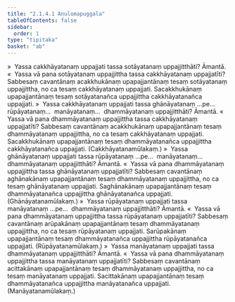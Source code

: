 ```yaml
---
title: "2.1.4.1 Anulomapuggala"
tableOfContents: false
sidebar:
  order: 1
type: "tipitaka"
basket: "ab"
---
```



<DynamicBreadcrumb />

<Division number="70">

<Paragraph number="666">
»  Yassa cakkhāyatanaṃ uppajjati tassa sotāyatanaṃ uppajjitthāti? Āmantā.
</Paragraph>

<Paragraph number="667">
«  Yassa vā pana sotāyatanaṃ uppajjittha tassa cakkhāyatanaṃ uppajjatīti?
</Paragraph>

<Paragraph number="668">
Sabbesaṃ cavantānaṃ acakkhukānaṃ upapajjantānaṃ tesaṃ sotāyatanaṃ uppajjittha, no ca tesaṃ cakkhāyatanaṃ uppajjati. Sacakkhukānaṃ upapajjantānaṃ tesaṃ sotāyatanañca uppajjittha cakkhāyatanañca uppajjati.
</Paragraph>

<Paragraph number="669">
»  Yassa cakkhāyatanaṃ uppajjati tassa ghānāyatanaṃ …pe…  rūpāyatanaṃ…  manāyatanaṃ…  dhammāyatanaṃ uppajjitthāti? Āmantā.
</Paragraph>

<Paragraph number="670">
«  Yassa vā pana dhammāyatanaṃ uppajjittha tassa cakkhāyatanaṃ uppajjatīti?
</Paragraph>

<Paragraph number="671">
Sabbesaṃ cavantānaṃ acakkhukānaṃ upapajjantānaṃ tesaṃ dhammāyatanaṃ uppajjittha, no ca tesaṃ cakkhāyatanaṃ uppajjati. Sacakkhukānaṃ upapajjantānaṃ tesaṃ dhammāyatanañca uppajjittha cakkhāyatanañca uppajjati. (Cakkhāyatanamūlakaṃ.)
</Paragraph>

</Division>
<Division number="71">

<Paragraph number="672">
»  Yassa ghānāyatanaṃ uppajjati tassa rūpāyatanaṃ …pe…  manāyatanaṃ…  dhammāyatanaṃ uppajjitthāti? Āmantā.
</Paragraph>

<Paragraph number="673">
«  Yassa vā pana dhammāyatanaṃ uppajjittha tassa ghānāyatanaṃ uppajjatīti?
</Paragraph>

<Paragraph number="674">
Sabbesaṃ cavantānaṃ aghānakānaṃ upapajjantānaṃ tesaṃ dhammāyatanaṃ uppajjittha, no ca tesaṃ ghānāyatanaṃ uppajjati. Saghānakānaṃ upapajjantānaṃ tesaṃ dhammāyatanañca uppajjittha ghānāyatanañca uppajjati. (Ghānāyatanamūlakaṃ.)
</Paragraph>

</Division>
<Division number="72">

<Paragraph number="675">
»  Yassa rūpāyatanaṃ uppajjati tassa manāyatanaṃ …pe…  dhammāyatanaṃ uppajjitthāti? Āmantā.
</Paragraph>

<Paragraph number="676">
«  Yassa vā pana dhammāyatanaṃ uppajjittha tassa rūpāyatanaṃ uppajjatīti?
</Paragraph>

<Paragraph number="677">
Sabbesaṃ cavantānaṃ arūpakānaṃ upapajjantānaṃ tesaṃ dhammāyatanaṃ uppajjittha, no ca tesaṃ rūpāyatanaṃ uppajjati. Sarūpakānaṃ upapajjantānaṃ tesaṃ dhammāyatanañca uppajjittha rūpāyatanañca uppajjati. (Rūpāyatanamūlakaṃ.)
</Paragraph>

</Division>
<Division number="73">

<Paragraph number="678">
»  Yassa manāyatanaṃ uppajjati tassa dhammāyatanaṃ uppajjitthāti? Āmantā.
</Paragraph>

<Paragraph number="679">
«  Yassa vā pana dhammāyatanaṃ uppajjittha tassa manāyatanaṃ uppajjatīti?
</Paragraph>

<Paragraph number="680">
Sabbesaṃ cavantānaṃ acittakānaṃ upapajjantānaṃ tesaṃ dhammāyatanaṃ uppajjittha, no ca tesaṃ manāyatanaṃ uppajjati. Sacittakānaṃ upapajjantānaṃ tesaṃ dhammāyatanañca uppajjittha manāyatanañca uppajjati. (Manāyatanamūlakaṃ.)
</Paragraph>
</Division>